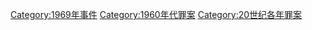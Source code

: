 {{Commonscat|1969 crimes}}
{{crimesyr|196|9}}

[[Category:1969年事件|Category:1969年事件]]
[[Category:1960年代罪案|Category:1960年代罪案]]
[[Category:20世纪各年罪案|Category:20世纪各年罪案]]